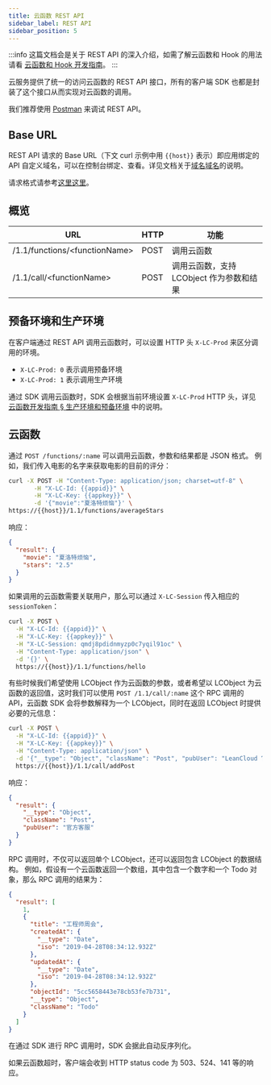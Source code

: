 ```yaml
---
title: 云函数 REST API
sidebar_label: REST API
sidebar_position: 5
---
```



:::info
这篇文档会是关于 REST API 的深入介绍，如需了解云函数和 Hook 的用法请看 [云函数和 Hook 开发指南](/sdk/engine/functions/guides)。
:::

云服务提供了统一的访问云函数的 REST API 接口，所有的客户端 SDK 也都是封装了这个接口从而实现对云函数的调用。

我们推荐使用 [Postman](https://www.postman.com/) 来调试 REST API。

## Base URL

REST API 请求的 Base URL（下文 curl 示例中用 `{{host}}` 表示）即应用绑定的 API 自定义域名，可以在控制台绑定、查看。详见文档关于<Conditional brand="tds">[域名](/sdk/storage/guide/setup-dotnet/#域名)</Conditional><Conditional brand="leancloud">[域名](/sdk/domain/guide/)</Conditional>的说明。

请求格式请参考<Conditional brand="tds">[这里](/sdk/storage/guide/rest/#请求格式)</Conditional><Conditional brand="leancloud">[这里](https://leancloud.cn/docs/rest_api.html#hash1094926014)</Conditional>。

## 概览

| URL                                 | HTTP | 功能                                     |
| ----------------------------------- | ---- | ---------------------------------------- |
| /1.1/functions/&lt;functionName&gt; | POST | 调用云函数                               |
| /1.1/call/&lt;functionName&gt;      | POST | 调用云函数，支持 LCObject 作为参数和结果 |

## 预备环境和生产环境

在客户端通过 REST API 调用云函数时，可以设置 HTTP 头 `X-LC-Prod` 来区分调用的环境。

- `X-LC-Prod: 0` 表示调用预备环境
- `X-LC-Prod: 1` 表示调用生产环境

通过 SDK 调用云函数时，SDK 会根据当前环境设置 `X-LC-Prod` HTTP 头，详见 [云函数开发指南 § 生产环境和预备环境](/sdk/engine/functions/guides/#生产环境和预备环境) 中的说明。

## 云函数

通过 `POST /functions/:name` 可以调用云函数，参数和结果都是 JSON 格式。
例如，我们传入电影的名字来获取电影的目前的评分：

```sh
curl -X POST -H "Content-Type: application/json; charset=utf-8" \
       -H "X-LC-Id: {{appid}}" \
       -H "X-LC-Key: {{appkey}}" \
       -d '{"movie":"夏洛特烦恼"}' \
https://{{host}}/1.1/functions/averageStars
```

响应：

```json
{
  "result": {
    "movie": "夏洛特烦恼",
    "stars": "2.5"
  }
}
```

如果调用的云函数需要关联用户，那么可以通过 `X-LC-Session` 传入相应的 `sessionToken`：

```sh
curl -X POST \
  -H "X-LC-Id: {{appid}}" \
  -H "X-LC-Key: {{appkey}}" \
  -H "X-LC-Session: qmdj8pdidnmyzp0c7yqil91oc" \
  -H "Content-Type: application/json" \
  -d '{}' \
  https://{{host}}/1.1/functions/hello
```

有些时候我们希望使用 LCObject 作为云函数的参数，或者希望以 LCObject 为云函数的返回值，这时我们可以使用 `POST /1.1/call/:name` 这个 RPC 调用的 API，云函数 SDK 会将参数解释为一个 LCObject，同时在返回 LCObject 时提供必要的元信息：

```sh
curl -X POST \
  -H "X-LC-Id: {{appid}}" \
  -H "X-LC-Key: {{appkey}}" \
  -H "Content-Type: application/json" \
  -d '{"__type": "Object", "className": "Post", "pubUser": "LeanCloud 官方客服"}' \
  https://{{host}}/1.1/call/addPost
```

响应：

```json
{
  "result": {
    "__type": "Object",
    "className": "Post",
    "pubUser": "官方客服"
  }
}
```

RPC 调用时，不仅可以返回单个 LCObject，还可以返回包含 LCObject 的数据结构。
例如，假设有一个云函数返回一个数组，其中包含一个数字和一个 Todo 对象，那么 RPC 调用的结果为：

```json
{
  "result": [
    1,
    {
      "title": "工程师周会",
      "createdAt": {
        "__type": "Date",
        "iso": "2019-04-28T08:34:12.932Z"
      },
      "updatedAt": {
        "__type": "Date",
        "iso": "2019-04-28T08:34:12.932Z"
      },
      "objectId": "5cc5658443e78cb53fe7b731",
      "__type": "Object",
      "className": "Todo"
    }
  ]
}
```

在通过 SDK 进行 RPC 调用时，SDK 会据此自动反序列化。

如果云函数超时，客户端会收到 HTTP status code 为 503、524、141 等的响应。
